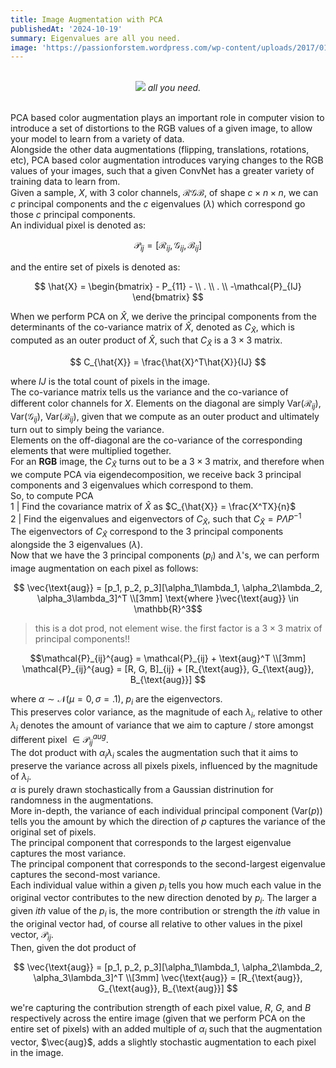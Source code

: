 ```yaml
---
title: Image Augmentation with PCA
publishedAt: '2024-10-19'
summary: Eigenvalues are all you need.
image: 'https://passionforstem.wordpress.com/wp-content/uploads/2017/01/sci-fi-space-art-2560x1600_020.jpg'
---
```

<div align = 'center'>
<br/>
<img src = 'https://www.researchgate.net/publication/341497226/figure/fig7/AS:1084227093303341@1635511291704/Data-augmentation-of-j-sample-image-a-PCA-color-augmentation-b-Affine-transform.jpg'></img>
<em> all you need. </em>
<br/>
</div>

<br/>

$\text{PCA}$ based color augmentation plays an important role in computer vision to introduce a set of distortions to the RGB values of a given image, to allow your model to learn from a variety of data.
<br/>
Alongside the other data augmentations (flipping, translations, rotations, etc), $\text{PCA}$ based color augmentation introduces varying changes to the RGB values of your images, such that a given ConvNet has a greater variety of training data to learn from.
<br/>
Given a sample, $X$, with $3$ color channels, $\mathcal{RGB}$, of shape $c \times n \times n$, we can $c$ principal components and the $c$ eigenvalues ($\lambda$) which correspond go those $c$ principal components. 
<br/>
An individual pixel is denoted as:

```math

\mathcal{P}_{ij} = [\mathcal{R}_{ij}, \mathcal{G}_{ij}, \mathcal{B}_{ij}]

```

and the entire set of pixels is denoted as:

```math

\hat{X} = \begin{bmatrix} - P_{11} - \\ . \\ . \\ -\mathcal{P}_{IJ} \end{bmatrix}

```

When we perform $\text{PCA}$ on $\hat{X}$, we derive the principal components from the determinants of the co-variance matrix of $\hat{X}$, denoted as $C_{\hat{X}}$, which is computed as an outer product of $\hat{X}$, such that $C_{\hat{X}}$ is a $3 \times 3$ matrix.

```math

C_{\hat{X}} = \frac{\hat{X}^T\hat{X}}{IJ}

```

where $IJ$ is the total count of pixels in the image.
<br/>
The co-variance matrix tells us the variance and the co-variance of different color channels for $X$. Elements on the diagonal are simply $\text{Var}(\mathcal{R}_{ij})$, $\text{Var}(\mathcal{G}_{ij})$, $\text{Var}(\mathcal{B}_{ij})$, given that we compute as an outer product and ultimately turn out to simply being the variance.
<br/>
Elements on the off-diagonal are the co-variance of the corresponding elements that were multiplied together.
<br/>
For an **RGB** image, the $C_{\hat{X}}$ turns out to be a $3 \times 3$ matrix, and therefore when we compute $\text{PCA}$ via eigendecomposition, we receive back $3$ principal components and $3$ eigenvalues which correspond to them.
<br/>
So, to compute $\text{PCA}$
<br/>
1 | Find the covariance matrix of $\hat{X}$ as $C_{\hat{X}} = \frac{X^TX}{n}$<br/>
2 | Find the eigenvalues and eigenvectors of $C_{\hat{X}}$, such that $C_{\hat{X}} = P\Lambda P^{-1}$ 
<br/>
The eigenvectors of $C_{\hat{X}}$ correspond to the $3$ principal components alongside the $3$ eigenvalues ($\lambda$).
<br/>
Now that we have the $3$ principal components ($p_i$) and $\lambda$'s, we can perform image augmentation on each pixel as follows:

```math

\vec{\text{aug}} = [p_1, p_2, p_3][\alpha_1\lambda_1, \alpha_2\lambda_2, \alpha_3\lambda_3]^T
\\[3mm]
\text{where }\vec{\text{aug}} \in \mathbb{R}^3
```

> this is a dot prod, not element wise. the first factor is a $3 \times 3$ matrix of principal components!!

```math
\mathcal{P}_{ij}^{aug} = \mathcal{P}_{ij} + \text{aug}^T
\\[3mm]
\mathcal{P}_{ij}^{aug} = [R, G, B]_{ij} + [R_{\text{aug}}, G_{\text{aug}}, B_{\text{aug}}]

```

where $\alpha \sim \mathcal{N}(\mu = 0, \sigma = .1)$, $p_i$ are the eigenvectors.
<br/>
This preserves color variance, as the magnitude of each $\lambda_i$, relative to other $\lambda_i$ denotes the amount of variance that we aim to capture / store amongst different pixel $\in \mathcal{P}_{ij}^{aug}$.
<br/>
The dot product with $\alpha_i \lambda_i$ scales the augmentation such that it aims to preserve the variance across all pixels pixels, influenced by the magnitude of $\lambda_i$.
<br/>
$\alpha$ is purely drawn stochastically from a Gaussian distrinution for randomness in the augmentations.
<br/>
More in-depth, the variance of each individual principal component ($\text{Var}(p$)) tells you the amount by which the direction of $p$ captures the variance of the original set of pixels.
<br/>
The principal component that corresponds to the largest eigenvalue captures the most variance. \
The principal component that corresponds to the second-largest eigenvalue captures the second-most variance.
<br/>
Each individual value within a given $p_i$ tells you how much each value in the original vector contributes to the new direction denoted by $p_i$. The larger a given $ith$ value of the $p_i$ is, the more contribution or strength the $ith$ value in the original vector had, of course all relative to other values in the pixel vector, $\mathcal{P}_{ij}$.
<br/>
Then, given the dot product of

```math

\vec{\text{aug}} = [p_1, p_2, p_3][\alpha_1\lambda_1, \alpha_2\lambda_2, \alpha_3\lambda_3]^T
\\[3mm]
\vec{\text{aug}} = [R_{\text{aug}}, G_{\text{aug}}, B_{\text{aug}}]

```

we're capturing the contribution strength of each pixel value, $R$, $G$, and $B$ respectively across the entire image (given that we perform $\text{PCA}$ on the entire set of pixels) with an added multiple of $\alpha_i$ such that the augmentation vector, $\vec{aug}$, adds a slightly stochastic augmentation to each pixel in the image.